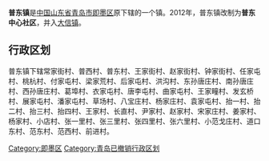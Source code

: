 '''普东镇'''是[[中华人民共和国|中国]][[山东省|山东省]][[青岛市|青岛市]][[即墨区|即墨区]]原下辖的一个镇。2012年，普东镇改制为'''普东中心社区'''，并入[[大信镇|大信镇]]。

== 行政区划 ==

普东镇下辖常家街村、普西村、普东村、王家街村、赵家街村、钟家街村、任家屯村、桃杭村、付家屯村、梁家荒村、后家屯村、洪沟村、东孙唐庄村、南孙唐庄村、西孙唐庄村、葛埠村、衣家屯村、唐李屯村、曲家屯村、王家疃村、发玄桥村、展家屯村、潘家屯村、草场村、八宝庄村、杨家庄村、袁家屯村、抬一村、抬二村、抬三村、抬四村、王家村、长直村、尹家村、赵家村、宋家庄村、姜家村、杨家村、小店村、张一里村、张三里村、张四里村、张六里村、小范戈庄村、道口东村、范东村、范西村、前进村。

{{青岛小作品}}

[[Category:即墨区|Category:即墨区]]
[[Category:青岛已撤销行政区划|Category:青岛已撤销行政区划]]
